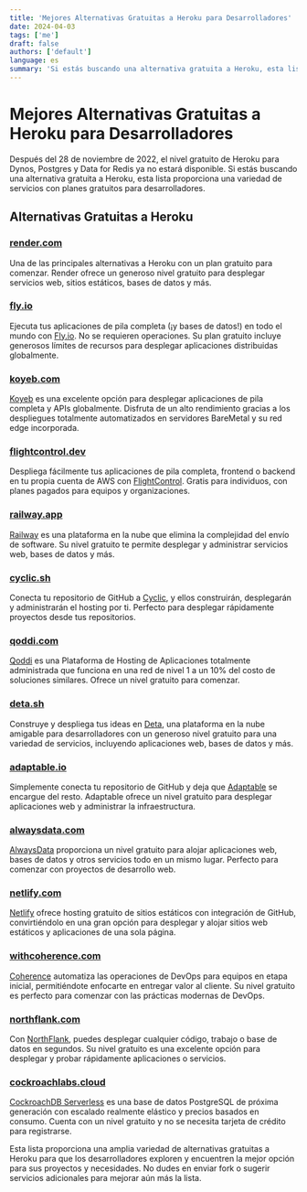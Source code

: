 ```yaml
---
title: 'Mejores Alternativas Gratuitas a Heroku para Desarrolladores'
date: 2024-04-03
tags: ['me']
draft: false
authors: ['default']
language: es
summary: 'Si estás buscando una alternativa gratuita a Heroku, esta lista proporciona una variedad de servicios con planes gratuitos para desarrolladores.'
---
```


# Mejores Alternativas Gratuitas a Heroku para Desarrolladores

Después del 28 de noviembre de 2022, el nivel gratuito de Heroku para Dynos, Postgres y Data for Redis ya no estará disponible. Si estás buscando una alternativa gratuita a Heroku, esta lista proporciona una variedad de servicios con planes gratuitos para desarrolladores.

## Alternativas Gratuitas a Heroku

### [render.com](https://render.com/)

Una de las principales alternativas a Heroku con un plan gratuito para comenzar. Render ofrece un generoso nivel gratuito para desplegar servicios web, sitios estáticos, bases de datos y más.

### [fly.io](https://fly.io/)

Ejecuta tus aplicaciones de pila completa (¡y bases de datos!) en todo el mundo con [Fly.io](https://fly.io/). No se requieren operaciones. Su plan gratuito incluye generosos límites de recursos para desplegar aplicaciones distribuidas globalmente.

### [koyeb.com](https://www.koyeb.com)

[Koyeb](https://www.koyeb.com) es una excelente opción para desplegar aplicaciones de pila completa y APIs globalmente. Disfruta de un alto rendimiento gracias a los despliegues totalmente automatizados en servidores BareMetal y su red edge incorporada.

### [flightcontrol.dev](https://www.flightcontrol.dev?ref=heroku-free-alternatives)

Despliega fácilmente tus aplicaciones de pila completa, frontend o backend en tu propia cuenta de AWS con [FlightControl](https://www.flightcontrol.dev?ref=heroku-free-alternatives). Gratis para individuos, con planes pagados para equipos y organizaciones.

### [railway.app](https://railway.app/)

[Railway](https://railway.app/) es una plataforma en la nube que elimina la complejidad del envío de software. Su nivel gratuito te permite desplegar y administrar servicios web, bases de datos y más.

### [cyclic.sh](https://www.cyclic.sh/)

Conecta tu repositorio de GitHub a [Cyclic](https://www.cyclic.sh/), y ellos construirán, desplegarán y administrarán el hosting por ti. Perfecto para desplegar rápidamente proyectos desde tus repositorios.

### [qoddi.com](https://qoddi.com/)

[Qoddi](https://qoddi.com/) es una Plataforma de Hosting de Aplicaciones totalmente administrada que funciona en una red de nivel 1 a un 10% del costo de soluciones similares. Ofrece un nivel gratuito para comenzar.

### [deta.sh](https://www.deta.sh/)

Construye y despliega tus ideas en [Deta](https://www.deta.sh/), una plataforma en la nube amigable para desarrolladores con un generoso nivel gratuito para una variedad de servicios, incluyendo aplicaciones web, bases de datos y más.

### [adaptable.io](https://adaptable.io/)

Simplemente conecta tu repositorio de GitHub y deja que [Adaptable](https://adaptable.io/) se encargue del resto. Adaptable ofrece un nivel gratuito para desplegar aplicaciones web y administrar la infraestructura.

### [alwaysdata.com](https://www.alwaysdata.com/en/)

[AlwaysData](https://www.alwaysdata.com/en/) proporciona un nivel gratuito para alojar aplicaciones web, bases de datos y otros servicios todo en un mismo lugar. Perfecto para comenzar con proyectos de desarrollo web.

### [netlify.com](https://www.netlify.com/)

[Netlify](https://www.netlify.com/) ofrece hosting gratuito de sitios estáticos con integración de GitHub, convirtiéndolo en una gran opción para desplegar y alojar sitios web estáticos y aplicaciones de una sola página.

### [withcoherence.com](https://www.withcoherence.com/)

[Coherence](https://www.withcoherence.com/) automatiza las operaciones de DevOps para equipos en etapa inicial, permitiéndote enfocarte en entregar valor al cliente. Su nivel gratuito es perfecto para comenzar con las prácticas modernas de DevOps.

### [northflank.com](https://www.northflank.com/)

Con [NorthFlank](https://www.northflank.com/), puedes desplegar cualquier código, trabajo o base de datos en segundos. Su nivel gratuito es una excelente opción para desplegar y probar rápidamente aplicaciones o servicios.

### [cockroachlabs.cloud](https://cockroachlabs.cloud/)

[CockroachDB Serverless](https://cockroachlabs.cloud/) es una base de datos PostgreSQL de próxima generación con escalado realmente elástico y precios basados ​​en consumo. Cuenta con un nivel gratuito y no se necesita tarjeta de crédito para registrarse.

Esta lista proporciona una amplia variedad de alternativas gratuitas a Heroku para que los desarrolladores exploren y encuentren la mejor opción para sus proyectos y necesidades. No dudes en enviar fork o sugerir servicios adicionales para mejorar aún más la lista.
